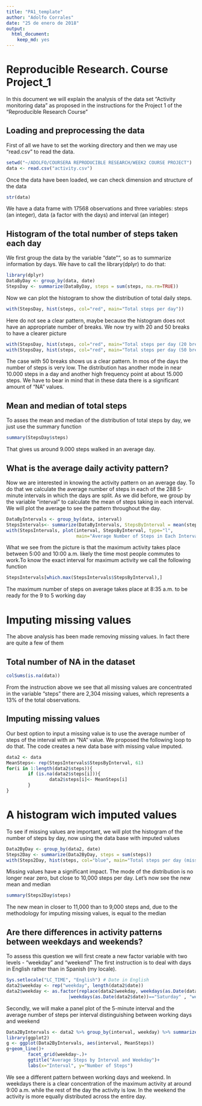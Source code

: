 ---
title: "PA1_template"
author: "Adolfo Corrales"
date: "25 de enero de 2018"
output: 
  html_document: 
    keep_md: yes
---

# Reproducible Research. Course Project_1

In this document we will explain the analysis of the data set "Activity monitoring data" as proposed in the 
instructions for the Project 1 of the "Reproducible Research Course"

## Loading and preprocessing the data
First of all we have to set the working directory and then we may use "read.csv" to read the data. 
```{r reading data, echo=TRUE}
setwd("~/ADOLFO/COURSERA REPRODUCIBLE RESEARCH/WEEK2 COURSE PROJECT")
data <- read.csv("activity.csv")
```
Once the data have been loaded, we can check dimension and structure of the data
```{r data structure, echo=TRUE}
str(data)
```

We have a data frame with 17568 observations and three variables: steps (an integer), data (a factor with the days) and interval (an integer)

## Histogram of the total number of steps taken each day
We first group the data by the variable "date"", so as to summarize information by days. We have to call the library(dplyr) to do that:
```{r grouping data, echo=TRUE}
library(dplyr)
DataByDay <- group_by(data, date)
StepsDay <- summarize(DataByDay, steps = sum(steps, na.rm=TRUE))
```

Now we can plot the histogram to show the distribution of total daily steps. 
```{r histogram_1, echo=TRUE}
with(StepsDay, hist(steps, col="red", main="Total steps per day"))
```

Here do not see a clear pattern, maybe because the histogram does not have an appropriate number of breaks.
We now try with 20 and 50 breaks to have a clearer picture
```{r histogram_2, echo=TRUE}
with(StepsDay, hist(steps, col="red", main="Total steps per day (20 breaks)", breaks=20))
with(StepsDay, hist(steps, col="red", main="Total steps per day (50 breaks)", breaks=50))
```

The case with 50 breaks shows us a clear pattern. In mos of the days the number of steps is very low.
The distribution has another mode in near 10.000 steps in a day and another high frequency point at 
about 15.000 steps. We have to bear in mind that in these data there is a significant amount of "NA"
values.

## Mean and median of total steps
To asses the mean and median of the distribution of total steps by day, we just use the summary function
```{r summary_1, echo=TRUE}
summary(StepsDay$steps)
```
That gives us around 9.000 steps walked in an average day.

## What is the average daily activity pattern?
Now we are interested in knowing the activity pattern on an average day. To do that we calculate 
the average number of steps in each of the 288 5-minute intervals in which the days are split. 
As we did before, we group by the variable "interval" to calculate the mean of steps taking 
in each interval. We will plot the average to see the pattern throughout the day.

```{r dayly pattern, echo=TRUE}
DataByIntervals <- group_by(data, interval)
StepsIntervals<- summarize(DataByIntervals, StepsByInterval = mean(steps, na.rm=TRUE))
with(StepsIntervals, plot(interval, StepsByInterval, type="l", 
                          main="Average Number of Steps in Each Interval", ylab="Steps"))
```

What we see from the picture is that the maximum activity takes place between 5:00 and 10:00 a.m. 
likely the time most people commutes to work.To know the exact interval for maximum activity we call
the following function

```{r maximum activity, echo=TRUE}
StepsIntervals[which.max(StepsIntervals$StepsByInterval),]
```

The maximum number of steps on average takes place at 8:35 a.m. to be ready for the 9 to 5 working day

# Imputing missing values
The above analysis has been made removing missing values. In fact there are quite a few of them

## Total number of NA in the dataset
```{r mising values, echo=TRUE}
colSums(is.na(data))
```
From the instruction above we see that all missing values are concentrated in the variable "steps"
there are 2,304 missing values, which represents a 13% of the total observations. 

## Imputing missing values
Our best option to input a missing value is to use the average number of steps of the interval
with an "NA" value. We proposed the following loop to do that. The code creates a new data base with 
missing value imputed.

```{r imputing missing values, echo=TRUE}
data2 <- data
MeanSteps<- rep(StepsIntervals$StepsByInterval, 61)
for(i in 1:length(data2$steps)){
        if (is.na(data2$steps[i])){
                data2$steps[i]<- MeanSteps[i]
        }
}       
```

# A histogram wich imputed values
To see if missing values are important, we will plot the histogram of the number of steps by day, now 
using the data base with imputed values

```{r histogram_3, echo=TRUE}
Data2ByDay <- group_by(data2, date)
Steps2Day <- summarize(Data2ByDay, steps = sum(steps))
with(Steps2Day, hist(steps, col="blue", main="Total steps per day (missing values imputed)", breaks=50))
```

Missing values have a significant impact. The mode of the distribution is no longer near zero, but close
to 10,000 steps per day. Let's now see the new mean and median

```{r new summary, echo=TRUE}
summary(Steps2Day$steps)
```

The new mean in closer to 11,000 than to 9,000 steps and, due to the methodology for imputing missing values, is equal to the median

## Are there differences in activity patterns between weekdays and weekends?
To assess this question we will first create a new factor variable with two levels - "weekday" and "weekend"
The first instruction is to deal with days in English rather than in Spanish (my locale).

```{r weekdays, echo=TRUE}
Sys.setlocale("LC_TIME", "English") # Date in English
data2$weekday <- rep("weekday", length(data2$date))
data2$weekday <- as.factor(replace(data2$weekday, weekdays(as.Date(data2$date))=="Sunday"
                       |weekdays(as.Date(data2$date))=="Saturday" , "weekend"))
```

Secondly, we will make a panel plot of the 5-minute interval and the average number of steps per interval
distinguishing between working days and weekend

```{r panel picture, echo=TRUE}
Data2ByIntervals <- data2 %>% group_by(interval, weekday) %>% summarize(MeanSteps=mean(steps))
library(ggplot2)
g <- ggplot(Data2ByIntervals, aes(interval, MeanSteps))
g+geom_line()+
        facet_grid(weekday~.)+
        ggtitle("Average Steps by Interval and Weekday")+
        labs(x="Interval", y="Number of Steps")
```

We see a different pattern between working days and weekend. In weekdays there is a clear concentration of the maximum activity at around 9:00 a.m. while the rest of the day the activity is low. In the weekend the activity is more equally distributed across the entire day.



